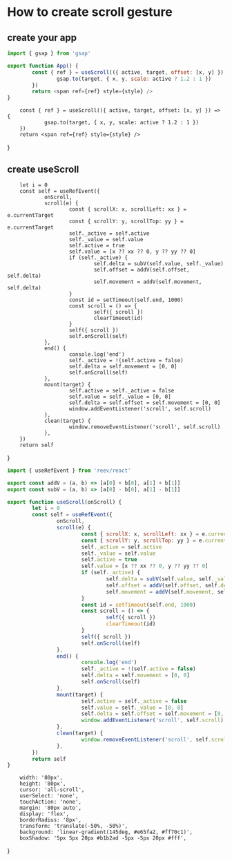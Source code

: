 # How to create scroll gesture

## create your app

```js
import { gsap } from 'gsap'

export function App() {
        const { ref } = useScroll(({ active, target, offset: [x, y] }) => {
                gsap.to(target, { x, y, scale: active ? 1.2 : 1 })
        })
        return <span ref={ref} style={style} />
}
```


        const { ref } = useScroll(({ active, target, offset: [x, y] }) => {
                gsap.to(target, { x, y, scale: active ? 1.2 : 1 })
        })
        return <span ref={ref} style={style} />
}

<App />

## create useScroll



        let i = 0
        const self = useRefEvent({
                onScroll,
                scroll(e) {
                        const { scrollX: x, scrollLeft: xx } = e.currentTarget
                        const { scrollY: y, scrollTop: yy } = e.currentTarget
                        self._active = self.active
                        self._value = self.value
                        self.active = true
                        self.value = [x ?? xx ?? 0, y ?? yy ?? 0]
                        if (self._active) {
                                self.delta = subV(self.value, self._value)
                                self.offset = addV(self.offset, self.delta)
                                self.movement = addV(self.movement, self.delta)
                        }
                        const id = setTimeout(self.end, 1000)
                        const scroll = () => {
                                self({ scroll })
                                clearTimeout(id)
                        }
                        self({ scroll })
                        self.onScroll(self)
                },
                end() {
                        console.log('end')
                        self._active = !(self.active = false)
                        self.delta = self.movement = [0, 0]
                        self.onScroll(self)
                },
                mount(target) {
                        self.active = self._active = false
                        self.value = self._value = [0, 0]
                        self.delta = self.offset = self.movement = [0, 0]
                        window.addEventListener('scroll', self.scroll)
                },
                clean(target) {
                        window.removeEventListener('scroll', self.scroll)
                },
        })
        return self
}

```js
import { useRefEvent } from 'reev/react'

export const addV = (a, b) => [a[0] + b[0], a[1] + b[1]]
export const subV = (a, b) => [a[0] - b[0], a[1] - b[1]]

export function useScroll(onScroll) {
        let i = 0
        const self = useRefEvent({
                onScroll,
                scroll(e) {
                        const { scrollX: x, scrollLeft: xx } = e.currentTarget
                        const { scrollY: y, scrollTop: yy } = e.currentTarget
                        self._active = self.active
                        self._value = self.value
                        self.active = true
                        self.value = [x ?? xx ?? 0, y ?? yy ?? 0]
                        if (self._active) {
                                self.delta = subV(self.value, self._value)
                                self.offset = addV(self.offset, self.delta)
                                self.movement = addV(self.movement, self.delta)
                        }
                        const id = setTimeout(self.end, 1000)
                        const scroll = () => {
                                self({ scroll })
                                clearTimeout(id)
                        }
                        self({ scroll })
                        self.onScroll(self)
                },
                end() {
                        console.log('end')
                        self._active = !(self.active = false)
                        self.delta = self.movement = [0, 0]
                        self.onScroll(self)
                },
                mount(target) {
                        self.active = self._active = false
                        self.value = self._value = [0, 0]
                        self.delta = self.offset = self.movement = [0, 0]
                        window.addEventListener('scroll', self.scroll)
                },
                clean(target) {
                        window.removeEventListener('scroll', self.scroll)
                },
        })
        return self
}
```

        width: '80px',
        height: '80px',
        cursor: 'all-scroll',
        userSelect: 'none',
        touchAction: 'none',
        margin: '80px auto',
        display: 'flex',
        borderRadius: '8px',
        transform: 'translate(-50%, -50%)',
        background: 'linear-gradient(145deg, #e65fa2, #ff70c1)',
        boxShadow: '5px 5px 20px #b1b2ad -5px -5px 20px #fff',
}
